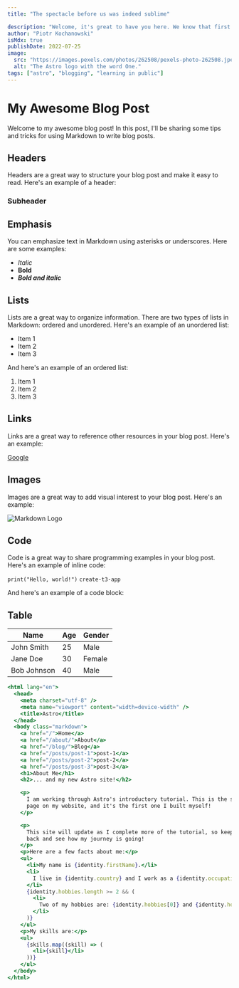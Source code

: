 ```yaml
---
title: "The spectacle before us was indeed sublime"

description: "Welcome, it's great to have you here. We know that first impressions are important, so we've populated..."
author: "Piotr Kochanowski"
isMdx: true
publishDate: 2022-07-25
image:
  src: "https://images.pexels.com/photos/262508/pexels-photo-262508.jpeg"
  alt: "The Astro logo with the word One."
tags: ["astro", "blogging", "learning in public"]
---
```


# My Awesome Blog Post

Welcome to my awesome blog post! In this post, I'll be sharing some tips and tricks for using Markdown to write blog posts.

## Headers

Headers are a great way to structure your blog post and make it easy to read. Here's an example of a header:

### Subheader

## Emphasis

You can emphasize text in Markdown using asterisks or underscores. Here are some examples:

- _Italic_
- **Bold**
- **_Bold and italic_**

## Lists

Lists are a great way to organize information. There are two types of lists in Markdown: ordered and unordered. Here's an example of an unordered list:

- Item 1
- Item 2
- Item 3

And here's an example of an ordered list:

1. Item 1
2. Item 2
3. Item 3

## Links

Links are a great way to reference other resources in your blog post. Here's an example:

[Google](https://www.google.com)

## Images

Images are a great way to add visual interest to your blog post. Here's an example:

![Markdown Logo](https://upload.wikimedia.org/wikipedia/commons/thumb/4/48/Markdown-mark.svg/1200px-Markdown-mark.svg.png)

## Code

Code is a great way to share programming examples in your blog post. Here's an example of inline code:

`print("Hello, world!")` `create-t3-app`

And here's an example of a code block:

## Table

| **Name**    | **Age** | **Gender** |
| ----------- | ------- | ---------- |
| John Smith  | 25      | Male       |
| Jane Doe    | 30      | Female     |
| Bob Johnson | 40      | Male       |

```jsx
<html lang="en">
  <head>
    <meta charset="utf-8" />
    <meta name="viewport" content="width=device-width" />
    <title>Astro</title>
  </head>
  <body class="markdown">
    <a href="/">Home</a>
    <a href="/about/">About</a>
    <a href="/blog/">Blog</a>
    <a href="/posts/post-1">post-1</a>
    <a href="/posts/post-2">post-2</a>
    <a href="/posts/post-3">post-3</a>
    <h1>About Me</h1>
    <h2>... and my new Astro site!</h2>

    <p>
      I am working through Astro's introductory tutorial. This is the second
      page on my website, and it's the first one I built myself!
    </p>

    <p>
      This site will update as I complete more of the tutorial, so keep checking
      back and see how my journey is going!
    </p>
    <p>Here are a few facts about me:</p>
    <ul>
      <li>My name is {identity.firstName}.</li>
      <li>
        I live in {identity.country} and I work as a {identity.occupation}.
      </li>
      {identity.hobbies.length >= 2 && (
        <li>
          Two of my hobbies are: {identity.hobbies[0]} and {identity.hobbies[1]}
        </li>
      )}
    </ul>
    <p>My skills are:</p>
    <ul>
      {skills.map((skill) => (
        <li>{skill}</li>
      ))}
    </ul>
  </body>
</html>
```
